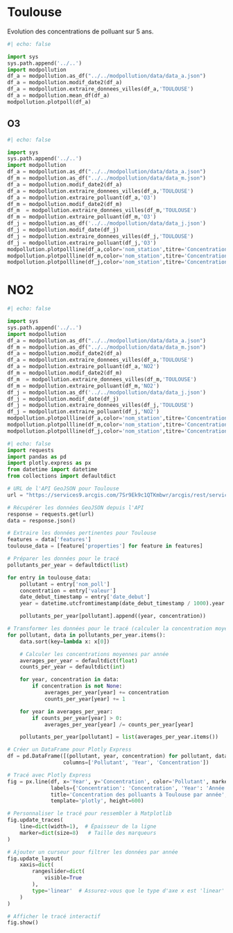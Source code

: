 # Toulouse
Evolution des concentrations de polluant sur 5 ans.
```python
#| echo: false

import sys
sys.path.append('../..')
import modpollution
df_a = modpollution.as_df("../../modpollution/data/data_a.json")
df_a = modpollution.modif_date2(df_a)
df_a = modpollution.extraire_donnees_villes(df_a,'TOULOUSE')
df_a = modpollution.mean_df(df_a)
modpollution.plotpoll(df_a)
```


## O3

```python
#| echo: false

import sys
sys.path.append('../..')
import modpollution
df_a = modpollution.as_df("../../modpollution/data/data_a.json")
df_m = modpollution.as_df("../../modpollution/data/data_m.json")
df_a = modpollution.modif_date2(df_a)
df_a = modpollution.extraire_donnees_villes(df_a,'TOULOUSE')
df_a = modpollution.extraire_polluant(df_a,'O3')
df_m = modpollution.modif_date2(df_m)
df_m  = modpollution.extraire_donnees_villes(df_m,'TOULOUSE')
df_m = modpollution.extraire_polluant(df_m,'O3')
df_j = modpollution.as_df('../../modpollution/data/data_j.json')
df_j = modpollution.modif_date(df_j)
df_j = modpollution.extraire_donnees_villes(df_j,'TOULOUSE')
df_j = modpollution.extraire_polluant(df_j,'O3')
modpollution.plotpollline(df_a,color='nom_station',titre='Concentration O3 à Toulouse par station (5 dernières années)')
modpollution.plotpollline(df_m,color='nom_station',titre='Concentration O3 à Toulouse en 2022-2023')
modpollution.plotpollline(df_j,color='nom_station',titre='Concentration O3 à Toulouse le mois dernier')
```


# NO2

```python
#| echo: false

import sys
sys.path.append('../..')
import modpollution
df_a = modpollution.as_df("../../modpollution/data/data_a.json")
df_m = modpollution.as_df("../../modpollution/data/data_m.json")
df_a = modpollution.modif_date2(df_a)
df_a = modpollution.extraire_donnees_villes(df_a,'TOULOUSE')
df_a = modpollution.extraire_polluant(df_a,'NO2')
df_m = modpollution.modif_date2(df_m)
df_m  = modpollution.extraire_donnees_villes(df_m,'TOULOUSE')
df_m = modpollution.extraire_polluant(df_m,'NO2')
df_j = modpollution.as_df('../../modpollution/data/data_j.json')
df_j = modpollution.modif_date(df_j)
df_j = modpollution.extraire_donnees_villes(df_j,'TOULOUSE')
df_j = modpollution.extraire_polluant(df_j,'NO2')
modpollution.plotpollline(df_a,color='nom_station',titre='Concentration en NO2 à Toulouse par station (5 dernières années)')
modpollution.plotpollline(df_m,color='nom_station',titre='Concentration en NO2 à Toulouse en 2022-2023')
modpollution.plotpollline(df_j,color='nom_station',titre='Concentration en NO2 à Toulouse le mois dernier')

```


```python
#| echo: false
import requests
import pandas as pd
import plotly.express as px
from datetime import datetime
from collections import defaultdict

# URL de l'API GeoJSON pour Toulouse
url = "https://services9.arcgis.com/7Sr9Ek9c1QTKmbwr/arcgis/rest/services/mesures_occitanie_annuelle_poll_princ/FeatureServer/0/query?outFields=*&where=nom_com='TOULOUSE'&f=geojson"

# Récupérer les données GeoJSON depuis l'API
response = requests.get(url)
data = response.json()

# Extraire les données pertinentes pour Toulouse
features = data['features']
toulouse_data = [feature['properties'] for feature in features]

# Préparer les données pour le tracé
pollutants_per_year = defaultdict(list)

for entry in toulouse_data:
    pollutant = entry['nom_poll']
    concentration = entry['valeur']
    date_debut_timestamp = entry['date_debut']
    year = datetime.utcfromtimestamp(date_debut_timestamp / 1000).year

    pollutants_per_year[pollutant].append((year, concentration))

# Transformer les données pour le tracé (calculer la concentration moyenne par année)
for pollutant, data in pollutants_per_year.items():
    data.sort(key=lambda x: x[0])

    # Calculer les concentrations moyennes par année
    averages_per_year = defaultdict(float)
    counts_per_year = defaultdict(int)

    for year, concentration in data:
        if concentration is not None:
            averages_per_year[year] += concentration
            counts_per_year[year] += 1

    for year in averages_per_year:
        if counts_per_year[year] > 0:
            averages_per_year[year] /= counts_per_year[year]

    pollutants_per_year[pollutant] = list(averages_per_year.items())

# Créer un DataFrame pour Plotly Express
df = pd.DataFrame([(pollutant, year, concentration) for pollutant, data in pollutants_per_year.items() for year, concentration in data],
                  columns=['Pollutant', 'Year', 'Concentration'])

# Tracé avec Plotly Express
fig = px.line(df, x='Year', y='Concentration', color='Pollutant', markers=True, line_group='Pollutant',
              labels={'Concentration': 'Concentration', 'Year': 'Année'},
              title='Concentration des polluants à Toulouse par année',
              template='plotly', height=600)

# Personnaliser le tracé pour ressembler à Matplotlib
fig.update_traces(
    line=dict(width=1),  # Épaisseur de la ligne
    marker=dict(size=8)   # Taille des marqueurs
)

# Ajouter un curseur pour filtrer les données par année
fig.update_layout(
    xaxis=dict(
        rangeslider=dict(
            visible=True
        ),
        type='linear'  # Assurez-vous que le type d'axe x est 'linear' pour que le curseur fonctionne
    )
)

# Afficher le tracé interactif
fig.show()

```



